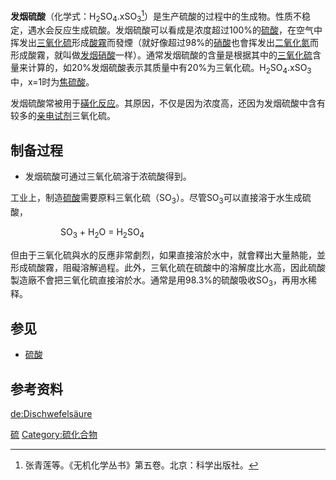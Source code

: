 {{NoteTA|G1=Chemistry}}
'''发烟硫酸'''（化学式：H<sub>2</sub>SO<sub>4</sub>.xSO<sub>3</sub><ref>张青莲等。《无机化学丛书》第五卷。北京：科学出版社。</ref>）是生产硫酸的过程中的生成物。性质不稳定，遇水会反应生成硫酸。发烟硫酸可以看成是浓度超过100%的[[硫酸|硫酸]]，在空气中挥发出[[三氧化硫|三氧化硫]]形成[[酸霧|酸霧]]而發煙（就好像超过98%的[[硝酸|硝酸]]也會挥发出[[二氧化氮|二氧化氮]]而形成酸霧，就叫做[[发烟硝酸|发烟硝酸]]一样）。通常发烟硫酸的含量是根据其中的[[三氧化硫|三氧化硫]]含量来计算的，如20%发烟硫酸表示其质量中有20%为三氧化硫。H<sub>2</sub>SO<sub>4</sub>.xSO<sub>3</sub>中，x=1时为[[焦硫酸|焦硫酸]]。

发烟硫酸常被用于[[磺化反应|磺化反应]]。其原因，不仅是因为浓度高，还因为发烟硫酸中含有较多的[[亲电试剂|亲电试剂]]三氧化硫。

==制备过程==
*发烟硫酸可通过三氧化硫溶于浓硫酸得到。

工业上，制造[[硫酸|硫酸]]需要原料三氧化硫（SO<sub>3</sub>）。尽管SO<sub>3</sub>可以直接溶于水生成硫酸，

::SO<sub>3</sub> + H<sub>2</sub>O = H<sub>2</sub>SO<sub>4</sub>

但由于三氧化硫與水的反應非常劇烈，如果直接溶於水中，就會釋出大量熱能，並形成硫酸霧，阻礙溶解過程。此外，三氧化硫在硫酸中的溶解度比水高，因此硫酸製造廠不會把三氧化硫直接溶於水。通常是用98.3%的硫酸吸收SO<sub>3</sub>，再用水稀释。

==参见==
*[[硫酸|硫酸]]

== 参考资料 ==
{{Reflist}}

{{硫化合物}}
{{氢化合物}}

[[Category:无机酸|硫]]
[[Category:硫化合物|Category:硫化合物]]

{{Inorganic-compound-stub}}

[[de:Dischwefelsäure|de:Dischwefelsäure]]